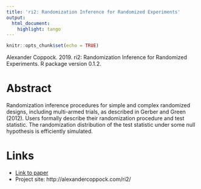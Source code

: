 ```yaml
---
title: 'ri2: Randomization Inference for Randomized Experiments'
output:
  html_document:
    highlight: tango
---
```


```r
knitr::opts_chunk$set(echo = TRUE)
```

Alexander Coppock. 2019. ri2: Randomization Inference for Randomized Experiments. R package version 0.1.2.

# Abstract
Randomization inference procedures for simple and complex randomized designs, including multi-armed trials, as described in Gerber and Green (2012). Users formally describe their randomization procedure and test statistic. The randomization distribution of the test statistic under some null hypothesis is efficiently simulated.

# Links
 - <a href='coppock_2019c.pdf'>Link to paper</a>
 - Project site: http://alexandercoppock.com/ri2/ 



